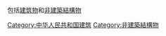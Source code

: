 包括[[建筑物|建筑物]]和[[非建築結構物|非建築結構物]]

[[Category:中华人民共和国建筑|Category:中华人民共和国建筑]]
[[Category:非建築結構物|Category:非建築結構物]]